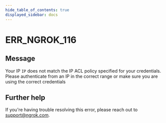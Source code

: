 ```yaml
---
hide_table_of_contents: true
displayed_sidebar: docs
---
```



# ERR_NGROK_116

## Message

Your IP `IP` does not match the IP ACL policy specified for your credentials. Please authenticate from an IP in the correct range or make sure you are using the correct credentials

<ErrorDetails error="err_ngrok_116" />

## Further help

If you're having trouble resolving this error, please reach out to [support@ngrok.com](mailto:support@ngrok.com?subject=Help%20with%20ERR_NGROK_116).
